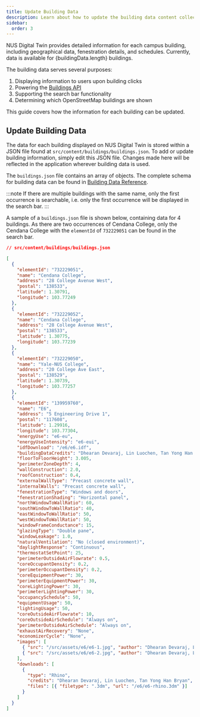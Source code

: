 ```yaml
---
title: Update Building Data
description: Learn about how to update the building data content collection
sidebar:
  order: 3
---
```



NUS Digital Twin provides detailed information for each campus building, including geographical data, fenestration details, and schedules. Currently, data is available for {buildingData.length} buildings.

The building data serves several purposes:

1. Displaying information to users upon building clicks
2. Powering the [Buildings API](/api-reference/endpoints/buildings)
3. Supporting the search bar functionality
4. Determining which OpenStreetMap buildings are shown

This guide covers how the information for each building can be updated.

## Update Building Data

The data for each building displayed on NUS Digital Twin is stored within a JSON file found at `src/content/buildings/buildings.json`. To add or update building information, simply edit this JSON file. Changes made here will be reflected in the application wherever building data is used.

The `buildings.json` file contains an array of objects. The complete schema for building data can be found in [Building Data Reference](../buildings-reference).

:::note
If there are multiple buildings with the same name, only the first occurrence is searchable, i.e. only the first occurrence will be displayed in the search bar.
:::

A sample of a `buildings.json` file is shown below, containing data for 4 buildings. As there are two occurrences of Cendana College, only the Cendana College with the `elementId` of `732229051` can be found in the search bar.

```json
// src/content/buildings/buildings.json

[
  {
    "elementId": "732229051",
    "name": "Cendana College",
    "address": "28 College Avenue West",
    "postal": "138533",
    "latitude": 1.30791,
    "longitude": 103.77249
  },
  {
    "elementId": "732229052",
    "name": "Cendana College",
    "address": "28 College Avenue West",
    "postal": "138533",
    "latitude": 1.30775,
    "longitude": 103.77239
  },
  {
    "elementId": "732229050",
    "name": "Yale-NUS College",
    "address": "20 College Ave East",
    "postal": "138529",
    "latitude": 1.30739,
    "longitude": 103.77257
  },
  {
    "elementId": "139959760",
    "name": "E6",
    "address": "5 Engineering Drive 1",
    "postal": "117608",
    "latitude": 1.29916,
    "longitude": 103.77304,
    "energyUse": "e6-eu",
    "energyUseIntensity": "e6-eui",
    "idfDownload": "/e6/e6.idf",
    "buildingDataCredits": "Dhearan Devaraj, Lin Luochen, Tan Yong Han Bryan",
    "floorToFloorHeight": 3.005,
    "perimeterZoneDepth": 4,
    "wallConstruction": 2.0,
    "roofConstruction": 0.4,
    "externalWallType": "Precast concrete wall",
    "internalWalls": "Precast concrete wall",
    "fenestrationType": "Windows and doors",
    "fenestrationShading": "Horizontal panel",
    "northWindowToWallRatio": 60,
    "southWindowToWallRatio": 40,
    "eastWindowToWallRatio": 50,
    "westWindowToWallRatio": 50,
    "windowFrameConductance": 15,
    "glazingType": "Double pane",
    "windowLeakage": 1.0,
    "naturalVentilation": "No (closed environment)",
    "daylightResponse": "Continuous",
    "thermostatSetPoint": 25,
    "perimeterOutsideAirFlowrate": 0.5,
    "coreOccupantDensity": 0.2,
    "perimeterOccupantDensity": 0.2,
    "coreEquipmentPower": 30,
    "perimeterEquipmentPower": 30,
    "coreLightingPower": 30,
    "perimeterLightingPower": 30,
    "occupancySchedule": 50,
    "equipmentUsage": 50,
    "lightingUsage": 50,
    "coreOutsideAirFlowrate": 10,
    "coreOutsideAirSchedule": "Always on",
    "perimeterOutsideAirSchedule": "Always on",
    "exhaustAirRecovery": "None",
    "economizerCycle": "None",
    "images": [
      { "src": "/src/assets/e6/e6-1.jpg", "author": "Dhearan Devaraj, Lin Luochen, Tan Yong Han Bryan" },
      { "src": "/src/assets/e6/e6-2.jpg", "author": "Dhearan Devaraj, Lin Luochen, Tan Yong Han Bryan" }
    ],
    "downloads": [
      {
        "type": "Rhino",
        "credits": "Dhearan Devaraj, Lin Luochen, Tan Yong Han Bryan",
        "files": [{ "filetype": ".3dm", "url": "/e6/e6-rhino.3dm" }]
      }
    ]
  }
]
```

